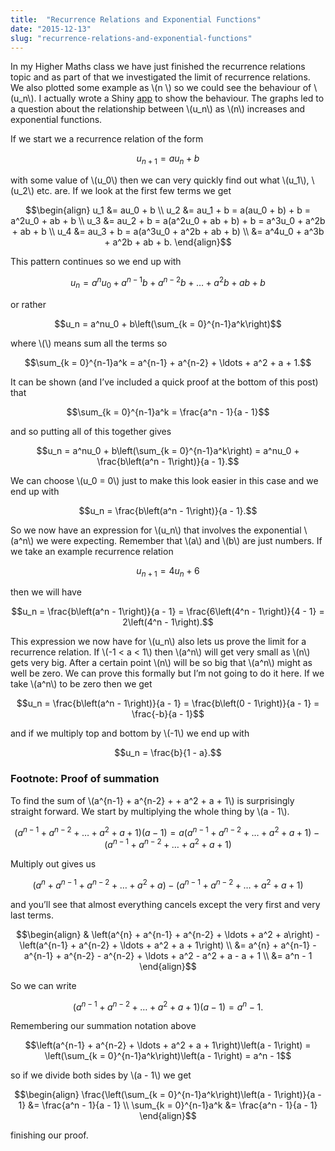 ```yaml
---
title:  "Recurrence Relations and Exponential Functions"
date: "2015-12-13"
slug: "recurrence-relations-and-exponential-functions"
---
```

In my Higher Maths class we have just finished the recurrence relations topic and as part of that we investigated the limit of recurrence relations.  We also plotted some example as \\(n \rightarrow \infty\\) so we could see the behaviour of \\(u_n\\). I actually wrote a Shiny [app][Shinyapp] to show the behaviour. The graphs led to a question about the relationship between \\(u_n\\) as \\(n\\) increases and exponential functions. 


If we start we a recurrence relation of the form 

$$u_{n+1} = au_n + b$$

with some value of \\(u_0\\) then we can very quickly find out what \\(u_1\\), \\(u_2\\) etc. are. If we look at the first few terms we get

$$\begin{align}
u_1 &= au_0 + b \\
u_2 &= au_1 + b = a(au_0 + b) + b = a^2u_0 + ab + b \\
u_3 &= au_2 + b = a(a^2u_0 + ab + b) + b = a^3u_0 + a^2b + ab + b \\
u_4 &= au_3 + b = a(a^3u_0 + a^2b + ab + b) \\
&= a^4u_0 + a^3b + a^2b + ab + b.
\end{align}$$

This pattern continues so we end up with 

$$u_n = a^nu_0 + a^{n-1}b + a^{n-2}b + \ldots + a^2b + ab + b$$

or rather 

$$u_n = a^nu_0 + b\left(\sum_{k = 0}^{n-1}a^k\right)$$

where \\(\sum\\) means sum all the terms so

$$\sum_{k = 0}^{n-1}a^k = a^{n-1} + a^{n-2} + \ldots + a^2 + a + 1.$$

It can be shown (and I've included a quick proof at the bottom of this post) that

$$\sum_{k = 0}^{n-1}a^k = \frac{a^n - 1}{a - 1}$$

and so putting all of this together gives

$$u_n = a^nu_0 + b\left(\sum_{k = 0}^{n-1}a^k\right) = a^nu_0 + \frac{b\left(a^n - 1\right)}{a - 1}.$$

We can choose \\(u_0 = 0\\) just to make this look easier in this case and we end up with

$$u_n = \frac{b\left(a^n - 1\right)}{a - 1}.$$

So we now have an expression for \\(u_n\\) that involves the exponential \\(a^n\\) we were expecting. Remember that \\(a\\) and \\(b\\) are just numbers. If we take an example recurrence relation 

$$u_{n+1} = 4u_n + 6$$

then we will have 

$$u_n = \frac{b\left(a^n - 1\right)}{a - 1} = \frac{6\left(4^n - 1\right)}{4 - 1} = 2\left(4^n - 1\right).$$



This expression we now have for \\(u_n\\) also lets us prove the limit for a recurrence relation. If \\(-1 < a < 1\\) then \\(a^n\\) will get very small as \\(n\\) gets very big. After a certain point \\(n\\) will be so big that \\(a^n\\) might as well be zero. We can prove this formally but I'm not going to do it here. If we take \\(a^n\\) to be zero then we get

$$u_n = \frac{b\left(a^n - 1\right)}{a - 1} = \frac{b\left(0 - 1\right)}{a - 1} = \frac{-b}{a - 1}$$

and if we multiply top and bottom by \\(-1\\) we end up with

$$u_n = \frac{b}{1 - a}.$$

### Footnote: Proof of summation
To find the sum of \\(a^{n-1} + a^{n-2} + \ldots + a^2 + a + 1\\) is surprisingly straight forward. We start by multiplying the whole thing by \\(a - 1\\).

$$\left(a^{n-1} + a^{n-2} + \ldots + a^2 + a + 1\right)\left(a - 1\right) = a\left(a^{n-1} + a^{n-2} + \ldots + a^2 + a + 1\right) - \left(a^{n-1} + a^{n-2} + \ldots + a^2 + a + 1\right)$$

Multiply out gives us

$$\left(a^{n} + a^{n-1} + a^{n-2} + \ldots + a^2 + a\right) - \left(a^{n-1} + a^{n-2} + \ldots + a^2 + a + 1\right)$$

and you'll see that almost everything cancels except the very first and very last terms.

$$\begin{align}
& \left(a^{n} + a^{n-1} + a^{n-2} + \ldots + a^2 + a\right) - \left(a^{n-1} + a^{n-2} + \ldots + a^2 + a + 1\right) \\
&= a^{n} + a^{n-1} - a^{n-1} + a^{n-2} - a^{n-2} + \ldots + a^2 - a^2 + a - a + 1 \\
&= a^n - 1
\end{align}$$

So we can write 

$$\left(a^{n-1} + a^{n-2} + \ldots + a^2 + a + 1\right)\left(a - 1\right) = a^n - 1.$$

Remembering our summation notation above

$$\left(a^{n-1} + a^{n-2} + \ldots + a^2 + a + 1\right)\left(a - 1\right) = \left(\sum_{k = 0}^{n-1}a^k\right)\left(a - 1\right) = a^n - 1$$

so if we divide both sides by \\(a - 1\\) we get

$$\begin{align}
\frac{\left(\sum_{k = 0}^{n-1}a^k\right)\left(a - 1\right)}{a - 1} &= \frac{a^n - 1}{a - 1} \\
\sum_{k = 0}^{n-1}a^k &= \frac{a^n - 1}{a - 1}
\end{align}$$

finishing our proof.



[Shinyapp]:		https://shiny.aj2duncan.com/higher/rec_rel/
